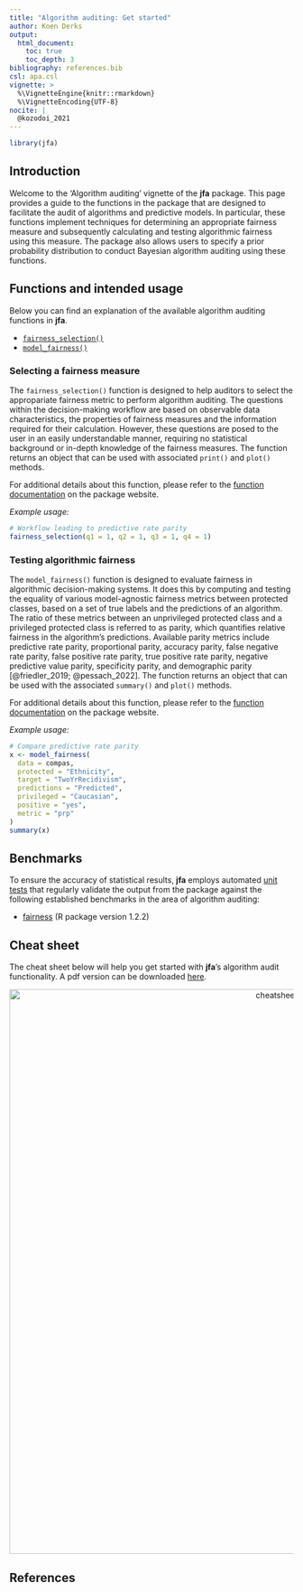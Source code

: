 ```yaml
---
title: "Algorithm auditing: Get started"
author: Koen Derks
output: 
  html_document:
    toc: true
    toc_depth: 3
bibliography: references.bib
csl: apa.csl
vignette: >
  %\VignetteEngine{knitr::rmarkdown}
  %\VignetteEncoding{UTF-8}
nocite: |
  @kozodoi_2021
---
```


```r
library(jfa)
```

## Introduction

Welcome to the 'Algorithm auditing' vignette of the **jfa** package. This page
provides a guide to the functions in the package that are designed to facilitate
the audit of algorithms and predictive models. In particular, these functions
implement techniques for determining an appropriate fairness measure and
subsequently calculating and testing algorithmic fairness using this measure.
The package also allows users to specify a prior probability distribution to
conduct Bayesian algorithm auditing using these functions.

## Functions and intended usage

Below you can find an explanation of the available algorithm auditing functions
in **jfa**.

- [`fairness_selection()`](#selecting-a-fairness-measure)
- [`model_fairness()`](#testing-algorithmic-fairness)

### Selecting a fairness measure

The `fairness_selection()` function is designed to help auditors to select the
appropariate fairness metric to perform algorithm auditing. The questions within
the decision-making workflow are based on observable data characteristics, the
properties of fairness measures and the information required for their
calculation. However, these questions are posed to the user in an easily
understandable manner, requiring no statistical background or in-depth knowledge
of the fairness measures. The function returns an object that can be used with
associated `print()` and `plot()` methods.

For additional details about this function, please refer to the
[function documentation](https://koenderks.github.io/jfa/reference/fairness_selection.html)
on the package website.

*Example usage:*

```r
# Workflow leading to predictive rate parity
fairness_selection(q1 = 1, q2 = 1, q3 = 1, q4 = 1)
```

### Testing algorithmic fairness

The `model_fairness()` function is designed to evaluate fairness in algorithmic
decision-making systems. It does this by computing and testing the equality of
various model-agnostic fairness metrics between protected classes, based on a
set of true labels and the predictions of an algorithm. The ratio of these
metrics between an unprivileged protected class and a privileged protected class
is referred to as parity, which quantifies relative fairness in the algorithm's
predictions. Available parity metrics include predictive rate parity,
proportional parity, accuracy parity, false negative rate parity, false positive
rate parity, true positive rate parity, negative predictive value parity,
specificity parity, and demographic parity [@friedler_2019; @pessach_2022]. The
function returns an object that can be used with the associated `summary()` and
`plot()` methods.

For additional details about this function, please refer to the
[function documentation](https://koenderks.github.io/jfa/reference/model_fairness.html)
on the package website.

*Example usage:*

```r
# Compare predictive rate parity
x <- model_fairness(
  data = compas,
  protected = "Ethnicity",
  target = "TwoYrRecidivism",
  predictions = "Predicted",
  privileged = "Caucasian",
  positive = "yes",
  metric = "prp"
)
summary(x)
```

## Benchmarks

To ensure the accuracy of statistical results, **jfa** employs automated
[unit tests](https://github.com/koenderks/jfa/tree/development/tests/testthat)
that regularly validate the output from the package against the following
established benchmarks in the area of algorithm auditing:

- [fairness](https://cran.r-project.org/package=fairness) (R package version 1.2.2)

## Cheat sheet

The cheat sheet below will help you get started with **jfa**'s algorithm audit
functionality. A pdf version can be downloaded [here](https://github.com/koenderks/jfa/raw/development/man/figures/cheatsheet/cheatsheet-algorithm.pdf).

<p align='center'><img src='cheatsheet-algorithm.png' alt='cheatsheet-algorithm' width='1000'></p>

## References
<div id="refs"></div>
